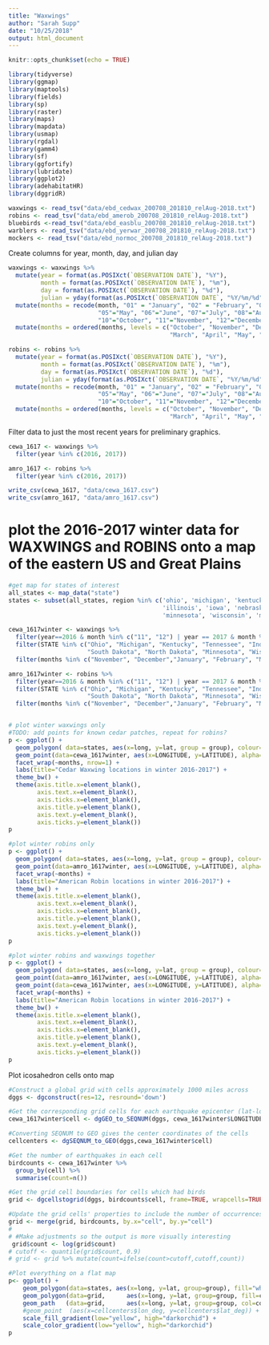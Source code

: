 ```yaml
---
title: "Waxwings"
author: "Sarah Supp"
date: "10/25/2018"
output: html_document
---
```


```r
knitr::opts_chunk$set(echo = TRUE)

library(tidyverse)
library(ggmap)
library(maptools)
library(fields)
library(sp)
library(raster)
library(maps)
library(mapdata)
library(usmap)
library(rgdal)
library(gamm4)
library(sf)
library(ggfortify)
library(lubridate)
library(ggplot2)
library(adehabitatHR)
library(dggridR)

waxwings <- read_tsv("data/ebd_cedwax_200708_201810_relAug-2018.txt")
robins <- read_tsv("data/ebd_amerob_200708_201810_relAug-2018.txt")
bluebirds <-read_tsv("data/ebd_easblu_200708_201810_relAug-2018.txt")
warblers <- read_tsv("data/ebd_yerwar_200708_201810_relAug-2018.txt")
mockers <- read_tsv("data/ebd_normoc_200708_201810_relAug-2018.txt")

```

Create columns for year, month, day, and julian day
```r

waxwings <- waxwings %>%
  mutate(year = format(as.POSIXct(`OBSERVATION DATE`), "%Y"), 
         month = format(as.POSIXct(`OBSERVATION DATE`), "%m"),
         day = format(as.POSIXct(`OBSERVATION DATE`), "%d"),
         julian = yday(format(as.POSIXct(`OBSERVATION DATE`, "%Y/%m/%d")))) %>%
  mutate(months = recode(month, "01" = "January", "02" = "February", "03" = "March", "04" = "April",
                         "05"="May", "06"="June", "07"="July", "08"="August", "09"="September",
                         "10"="October", "11"="November", "12"="December")) %>%
  mutate(months = ordered(months, levels = c("October", "November", "December", "January", "February",
                                             "March", "April", "May", "June", "July", "August", "Sep")))

robins <- robins %>%
  mutate(year = format(as.POSIXct(`OBSERVATION DATE`), "%Y"), 
         month = format(as.POSIXct(`OBSERVATION DATE`), "%m"),
         day = format(as.POSIXct(`OBSERVATION DATE`), "%d"),
         julian = yday(format(as.POSIXct(`OBSERVATION DATE`, "%Y/%m/%d")))) %>%
  mutate(months = recode(month, "01" = "January", "02" = "February", "03" = "March", "04" = "April",
                         "05"="May", "06"="June", "07"="July", "08"="August", "09"="September",
                         "10"="October", "11"="November", "12"="December")) %>%
  mutate(months = ordered(months, levels = c("October", "November", "December", "January", "February",
                                             "March", "April", "May", "June", "July", "August", "Sep")))

```


Filter data to just the most recent years for preliminary graphics.
```r

cewa_1617 <- waxwings %>%
  filter(year %in% c(2016, 2017))

amro_1617 <- robins %>%
  filter(year %in% c(2016, 2017))

write_csv(cewa_1617, "data/cewa_1617.csv")
write_csv(amro_1617, "data/amro_1617.csv")
```


# plot the 2016-2017 winter data for WAXWINGS and ROBINS onto a map of the eastern US and Great Plains
```r

#get map for states of interest
all_states <- map_data("state")
states <- subset(all_states, region %in% c('ohio', 'michigan', 'kentucky', 'tennessee', 'indiana', 
                                           'illinois', 'iowa', 'nebraska','south dakota', 'north dakota',
                                           'minnesota', 'wisconsin', 'missouri', 'kansas'))

cewa_1617winter <- waxwings %>%
  filter(year==2016 & month %in% c("11", "12") | year == 2017 & month %in% c("01", "02", "03")) %>%
  filter(STATE %in% c("Ohio", "Michigan", "Kentucky", "Tennessee", "Indiana", "Illinois", "Iowa", "Nebraska",
                      "South Dakota", "North Dakota", "Minnesota", "Wisconsin", "Missouri", "Kansas")) %>%
  filter(months %in% c("November", "December","January", "February", "March"))

amro_1617winter <- robins %>%
  filter(year==2016 & month %in% c("11", "12") | year == 2017 & month %in% c("01", "02", "03")) %>%
  filter(STATE %in% c("Ohio", "Michigan", "Kentucky", "Tennessee", "Indiana", "Illinois", "Iowa", "Nebraska",
                      "South Dakota", "North Dakota", "Minnesota", "Wisconsin", "Missouri", "Kansas")) %>%
  filter(months %in% c("November", "December","January", "February", "March"))


# plot winter waxwings only
#TODO: add points for known cedar patches, repeat for robins?
p <- ggplot() +
  geom_polygon( data=states, aes(x=long, y=lat, group = group), colour="black", fill="white" ) +
  geom_point(data=cewa_1617winter, aes(x=LONGITUDE, y=LATITUDE), alpha=0.25, size=0.5, col="mediumpurple") +
  facet_wrap(~months, nrow=1) + 
  labs(title="Cedar Waxwing locations in winter 2016-2017") + 
  theme_bw() + 
  theme(axis.title.x=element_blank(),
        axis.text.x=element_blank(),
        axis.ticks.x=element_blank(),
        axis.title.y=element_blank(),
        axis.text.y=element_blank(),
        axis.ticks.y=element_blank())
p

#plot winter robins only
p <- ggplot() +
  geom_polygon( data=states, aes(x=long, y=lat, group = group), colour="black", fill="white" ) +
  geom_point(data=amro_1617winter, aes(x=LONGITUDE, y=LATITUDE), alpha=0.25, size=0.5, col="indianred") +
  facet_wrap(~months) + 
  labs(title="American Robin locations in winter 2016-2017") + 
  theme_bw() + 
  theme(axis.title.x=element_blank(),
        axis.text.x=element_blank(),
        axis.ticks.x=element_blank(),
        axis.title.y=element_blank(),
        axis.text.y=element_blank(),
        axis.ticks.y=element_blank())
p

#plot winter robins and waxwings together
p <- ggplot() +
  geom_polygon( data=states, aes(x=long, y=lat, group = group), colour="black", fill="white" ) +
  geom_point(data=amro_1617winter, aes(x=LONGITUDE, y=LATITUDE), alpha=0.25, size=0.5, col="indianred") +
  geom_point(data=cewa_1617winter, aes(x=LONGITUDE, y=LATITUDE), alpha=0.25, size=0.5, col="mediumpurple") +
  facet_wrap(~months) + 
  labs(title="American Robin locations in winter 2016-2017") + 
  theme_bw() + 
  theme(axis.title.x=element_blank(),
        axis.text.x=element_blank(),
        axis.ticks.x=element_blank(),
        axis.title.y=element_blank(),
        axis.text.y=element_blank(),
        axis.ticks.y=element_blank())
p

```

Plot icosahedron cells onto map
```r
#Construct a global grid with cells approximately 1000 miles across
dggs <- dgconstruct(res=12, resround='down')

#Get the corresponding grid cells for each earthquake epicenter (lat-long pair)
cewa_1617winter$cell <- dgGEO_to_SEQNUM(dggs, cewa_1617winter$LONGITUDE, cewa_1617winter$LATITUDE)$seqnum

#Converting SEQNUM to GEO gives the center coordinates of the cells
cellcenters <- dgSEQNUM_to_GEO(dggs,cewa_1617winter$cell)

#Get the number of earthquakes in each cell
birdcounts <- cewa_1617winter %>% 
  group_by(cell) %>% 
  summarise(count=n())

#Get the grid cell boundaries for cells which had birds
grid <- dgcellstogrid(dggs, birdcounts$cell, frame=TRUE, wrapcells=TRUE)

#Update the grid cells' properties to include the number of occurrences in each cell
grid <- merge(grid, birdcounts, by.x="cell", by.y="cell")
# 
# #Make adjustments so the output is more visually interesting
 grid$count <- log(grid$count)
# cutoff <- quantile(grid$count, 0.9)
# grid <- grid %>% mutate(count=ifelse(count>cutoff,cutoff,count))

#Plot everything on a flat map
p<- ggplot() + 
    geom_polygon(data=states, aes(x=long, y=lat, group=group), fill="white", color="black")   +
    geom_polygon(data=grid,      aes(x=long, y=lat, group=group, fill=count), alpha=0.4)    +
    geom_path   (data=grid,      aes(x=long, y=lat, group=group, col=count), alpha=0.4) +
    #geom_point  (aes(x=cellcenters$lon_deg, y=cellcenters$lat_deg)) +
    scale_fill_gradient(low="yellow", high="darkorchid") + 
    scale_color_gradient(low="yellow", high="darkorchid")
p


```

